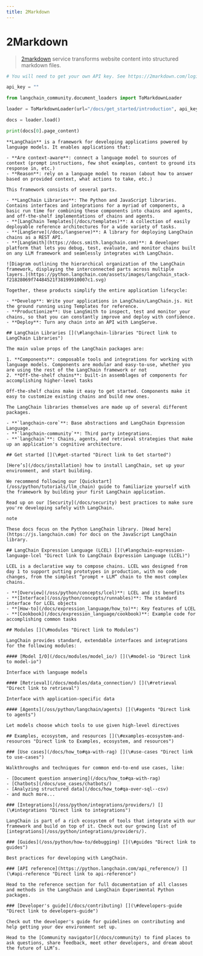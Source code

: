 ```yaml
---
title: 2Markdown
---
```


# 2Markdown

>[2markdown](https://2markdown.com/) service transforms website content into structured markdown files.

```python
# You will need to get your own API key. See https://2markdown.com/login

api_key = ""
```

```python
from langchain_community.document_loaders import ToMarkdownLoader
```

```python
loader = ToMarkdownLoader(url="/docs/get_started/introduction", api_key=api_key)
```

```python
docs = loader.load()
```

```python
print(docs[0].page_content)
```

```output
**LangChain** is a framework for developing applications powered by language models. It enables applications that:

- **Are context-aware**: connect a language model to sources of context (prompt instructions, few shot examples, content to ground its response in, etc.)
- **Reason**: rely on a language model to reason (about how to answer based on provided context, what actions to take, etc.)

This framework consists of several parts.

- **LangChain Libraries**: The Python and JavaScript libraries. Contains interfaces and integrations for a myriad of components, a basic run time for combining these components into chains and agents, and off-the-shelf implementations of chains and agents.
- **[LangChain Templates](/docs/templates)**: A collection of easily deployable reference architectures for a wide variety of tasks.
- **[LangServe](/docs/langserve)**: A library for deploying LangChain chains as a REST API.
- **[LangSmith](https://docs.smith.langchain.com)**: A developer platform that lets you debug, test, evaluate, and monitor chains built on any LLM framework and seamlessly integrates with LangChain.

![Diagram outlining the hierarchical organization of the LangChain framework, displaying the interconnected parts across multiple layers.](https://python.langchain.com/assets/images/langchain_stack-f21828069f74484521f38199910007c1.svg)

Together, these products simplify the entire application lifecycle:

- **Develop**: Write your applications in LangChain/LangChain.js. Hit the ground running using Templates for reference.
- **Productionize**: Use LangSmith to inspect, test and monitor your chains, so that you can constantly improve and deploy with confidence.
- **Deploy**: Turn any chain into an API with LangServe.

## LangChain Libraries [​](\#langchain-libraries "Direct link to LangChain Libraries")

The main value props of the LangChain packages are:

1. **Components**: composable tools and integrations for working with language models. Components are modular and easy-to-use, whether you are using the rest of the LangChain framework or not
2. **Off-the-shelf chains**: built-in assemblages of components for accomplishing higher-level tasks

Off-the-shelf chains make it easy to get started. Components make it easy to customize existing chains and build new ones.

The LangChain libraries themselves are made up of several different packages.

- **`langchain-core`**: Base abstractions and LangChain Expression Language.
- **`langchain-community`**: Third party integrations.
- **`langchain`**: Chains, agents, and retrieval strategies that make up an application's cognitive architecture.

## Get started [​](\#get-started "Direct link to Get started")

[Here’s](/docs/installation) how to install LangChain, set up your environment, and start building.

We recommend following our [Quickstart](/oss/python/tutorials/llm_chain) guide to familiarize yourself with the framework by building your first LangChain application.

Read up on our [Security](/docs/security) best practices to make sure you're developing safely with LangChain.

note

These docs focus on the Python LangChain library. [Head here](https://js.langchain.com) for docs on the JavaScript LangChain library.

## LangChain Expression Language (LCEL) [​](\#langchain-expression-language-lcel "Direct link to LangChain Expression Language (LCEL)")

LCEL is a declarative way to compose chains. LCEL was designed from day 1 to support putting prototypes in production, with no code changes, from the simplest “prompt + LLM” chain to the most complex chains.

- **[Overview](/oss/python/concepts/lcel)**: LCEL and its benefits
- **[Interface](/oss/python/concepts/runnables)**: The standard interface for LCEL objects
- **[How-to](/docs/expression_language/how_to)**: Key features of LCEL
- **[Cookbook](/docs/expression_language/cookbook)**: Example code for accomplishing common tasks

## Modules [​](\#modules "Direct link to Modules")

LangChain provides standard, extendable interfaces and integrations for the following modules:

#### [Model I/O](/docs/modules/model_io/) [​](\#model-io "Direct link to model-io")

Interface with language models

#### [Retrieval](/docs/modules/data_connection/) [​](\#retrieval "Direct link to retrieval")

Interface with application-specific data

#### [Agents](/oss/python/langchain/agents) [​](\#agents "Direct link to agents")

Let models choose which tools to use given high-level directives

## Examples, ecosystem, and resources [​](\#examples-ecosystem-and-resources "Direct link to Examples, ecosystem, and resources")

### [Use cases](/docs/how_to#qa-with-rag) [​](\#use-cases "Direct link to use-cases")

Walkthroughs and techniques for common end-to-end use cases, like:

- [Document question answering](/docs/how_to#qa-with-rag)
- [Chatbots](/docs/use_cases/chatbots/)
- [Analyzing structured data](/docs/how_to#qa-over-sql--csv)
- and much more...

### [Integrations](/oss/python/integrations/providers/) [​](\#integrations "Direct link to integrations")

LangChain is part of a rich ecosystem of tools that integrate with our framework and build on top of it. Check out our growing list of [integrations](/oss/python/integrations/providers/).

### [Guides](/oss/python/how-to/debugging) [​](\#guides "Direct link to guides")

Best practices for developing with LangChain.

### [API reference](https://python.langchain.com/api_reference/) [​](\#api-reference "Direct link to api-reference")

Head to the reference section for full documentation of all classes and methods in the LangChain and LangChain Experimental Python packages.

### [Developer's guide](/docs/contributing) [​](\#developers-guide "Direct link to developers-guide")

Check out the developer's guide for guidelines on contributing and help getting your dev environment set up.

Head to the [Community navigator](/docs/community) to find places to ask questions, share feedback, meet other developers, and dream about the future of LLM’s.
```

```python

```
